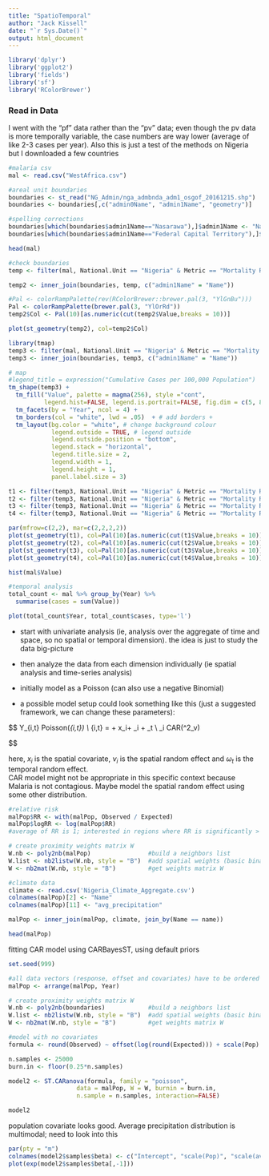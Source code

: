 ---
title: "SpatioTemporal"
author: "Jack Kissell"
date: "`r Sys.Date()`"
output: html_document
---

```{r}
library('dplyr')
library('ggplot2')
library('fields')
library('sf')
library('RColorBrewer')
```

### Read in Data
I went with the "pf" data rather than the "pv" data; even though the pv data is more temporally variable, the case numbers are way lower (average of like 2-3 cases per year).
Also this is just a test of the methods on Nigeria but I downloaded a few countries

```{r}
#malaria csv
mal <- read.csv("WestAfrica.csv")

#areal unit boundaries
boundaries <- st_read("NG_Admin/nga_admbnda_adm1_osgof_20161215.shp")
boundaries <- boundaries[,c("admin0Name", "admin1Name", "geometry")]

#spelling corrections
boundaries[which(boundaries$admin1Name=="Nasarawa"),]$admin1Name <- "Nassarawa"
boundaries[which(boundaries$admin1Name=="Federal Capital Territory"),]$admin1Name <- "Abuja"

head(mal)
```

```{r}
#check boundaries
temp <- filter(mal, National.Unit == "Nigeria" & Metric == "Mortality Rate" & Year == 2022)

temp2 <- inner_join(boundaries, temp, c("admin1Name" = "Name"))

#Pal <- colorRampPalette(rev(RColorBrewer::brewer.pal(3, "YlGnBu")))
Pal <- colorRampPalette(brewer.pal(3, "YlOrRd"))
temp2$Col <- Pal(10)[as.numeric(cut(temp2$Value,breaks = 10))]

plot(st_geometry(temp2), col=temp2$Col)
```

```{r}
library(tmap)
temp3 <- filter(mal, National.Unit == "Nigeria" & Metric == "Mortality Rate")
temp3 <- inner_join(boundaries, temp3, c("admin1Name" = "Name"))

# map
#legend_title = expression("Cumulative Cases per 100,000 Population")
tm_shape(temp3) +
  tm_fill("Value", palette = magma(256), style ="cont", 
          legend.hist=FALSE, legend.is.portrait=FALSE, fig.dim = c(5, 8)) +
  tm_facets(by = "Year", ncol = 4) +
  tm_borders(col = "white", lwd = .05)  + # add borders +
  tm_layout(bg.color = "white", # change background colour
            legend.outside = TRUE, # legend outside
            legend.outside.position = "bottom",
            legend.stack = "horizontal",
            legend.title.size = 2,
            legend.width = 1,
            legend.height = 1,
            panel.label.size = 3) 
```



```{r}
t1 <- filter(temp3, National.Unit == "Nigeria" & Metric == "Mortality Rate" & Year == 2010)
t2 <- filter(temp3, National.Unit == "Nigeria" & Metric == "Mortality Rate" & Year == 2014)
t3 <- filter(temp3, National.Unit == "Nigeria" & Metric == "Mortality Rate" & Year == 2018)
t4 <- filter(temp3, National.Unit == "Nigeria" & Metric == "Mortality Rate" & Year == 2022)

par(mfrow=c(2,2), mar=c(2,2,2,2))
plot(st_geometry(t1), col=Pal(10)[as.numeric(cut(t1$Value,breaks = 10))], main="2010")
plot(st_geometry(t2), col=Pal(10)[as.numeric(cut(t2$Value,breaks = 10))], main="2014")
plot(st_geometry(t3), col=Pal(10)[as.numeric(cut(t3$Value,breaks = 10))], main="2018")
plot(st_geometry(t4), col=Pal(10)[as.numeric(cut(t4$Value,breaks = 10))], main="2022")
```



```{r}
hist(mal$Value)
```



```{r}
#temporal analysis
total_count <- mal %>% group_by(Year) %>%
  summarise(cases = sum(Value)) 

plot(total_count$Year, total_count$cases, type='l')
```

* start with univariate analysis (ie, analysis over the aggregate of time and space, so no spatial or temporal dimension). the idea is just to study the data big-picture
* then analyze the data from each dimension individually (ie spatial analysis and time-series analysis)
* initially model as a Poisson (can also use a negative Binomial)

* a possible model setup could look something like this (just a suggested framework, we can change these parameters):

$$
Y_{i,t} \sim Poisson(\mu_{i,t}) \\
\theta_{i,t} = \alpha + \beta x_i+ \nu_i + \omega_t \\
\nu_i \sim CAR(\sigma^2_v)

$$

here, $x_i$ is the spatial covariate, $\nu_i$ is the spatial random effect and $\omega_t$ is the temporal random effect.  
CAR model might not be appropriate in this specific context because Malaria is not contagious. Maybe model the spatial random effect using some other distribution.

```{r}
#relative risk
malPop$RR <- with(malPop, Observed / Expected)
malPop$logRR <- log(malPop$RR)
#average of RR is 1; interested in regions where RR is significantly > 1

# create proximity weights matrix W
W.nb <- poly2nb(malPop)                #build a neighbors list
W.list <- nb2listw(W.nb, style = "B")  #add spatial weights (basic binary coding)
W <- nb2mat(W.nb, style = "B")         #get weights matrix W
```

```{r}
#climate data
climate <- read.csv('Nigeria_Climate_Aggregate.csv')
colnames(malPop)[2] <- "Name"
colnames(malPop)[11] <- "avg_precipitation"

malPop <- inner_join(malPop, climate, join_by(Name == name))

head(malPop)
```


fitting CAR model using CARBayesST, using default priors

```{r}
set.seed(999)

#all data vectors (response, offset and covariates) have to be ordered by Year#
malPop <- arrange(malPop, Year)

# create proximity weights matrix W
W.nb <- poly2nb(boundaries)            #build a neighbors list
W.list <- nb2listw(W.nb, style = "B")  #add spatial weights (basic binary coding)
W <- nb2mat(W.nb, style = "B")         #get weights matrix W

#model with no covariates
formula <- round(Observed) ~ offset(log(round(Expected))) + scale(Pop) + scale(avg_precipitation)

n.samples <- 25000
burn.in <- floor(0.25*n.samples)

model2 <- ST.CARanova(formula, family = "poisson",
                   data = malPop, W = W, burnin = burn.in, 
                   n.sample = n.samples, interaction=FALSE)

model2
```
population covariate looks good. Average precipitation distribution is multimodal; need to look into this

```{r}
par(pty = "m")
colnames(model2$samples$beta) <- c("Intercept", "scale(Pop)", "scale(avg_precipitation)")
plot(exp(model2$samples$beta[,-1]))
```

